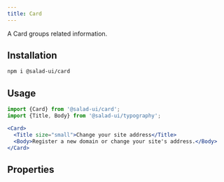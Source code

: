 ```yaml
---
title: Card
---
```



A Card groups related information.

## Installation

```bash
npm i @salad-ui/card
```

## Usage

```jsx
import {Card} from '@salad-ui/card';
import {Title, Body} from '@salad-ui/typography';

<Card>
  <Title size="small">Change your site address</Title>
  <Body>Register a new domain or change your site's address.</Body>
</Card>
```

## Properties

<Props component={Card} />
